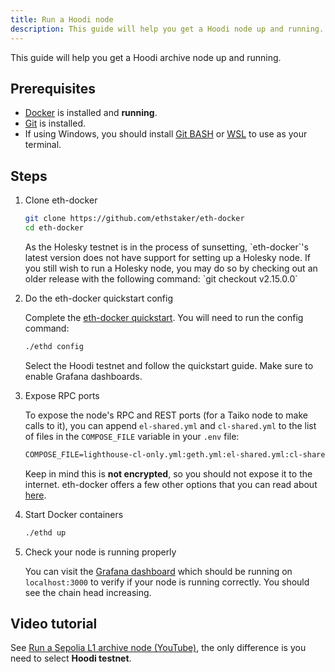 ```yaml
---
title: Run a Hoodi node
description: This guide will help you get a Hoodi node up and running.
---
```



This guide will help you get a Hoodi archive node up and running.

## Prerequisites

- [Docker](https://docs.docker.com/engine/install/) is installed and **running**.
- [Git](https://github.com/git-guides/install-git/) is installed.
- If using Windows, you should install [Git BASH](https://gitforwindows.org/) or [WSL](https://learn.microsoft.com/en-us/windows/wsl/install) to use as your terminal.

## Steps



<Steps>

1. Clone eth-docker

    ```bash
    git clone https://github.com/ethstaker/eth-docker
    cd eth-docker
    ```
    <Aside>
    As the Holesky testnet is in the process of sunsetting, `eth-docker`'s latest version does not have support for setting up a Holesky node.
    If you still wish to run a Holesky node, you may do so by checking out an older release with the following command: `git checkout v2.15.0.0`
    </Aside>

2. Do the eth-docker quickstart config

    Complete the [eth-docker quickstart](https://eth-docker.net/Usage/QuickStart/). You will need to run the config command:

    ```bash
    ./ethd config
    ```
    Select the Hoodi testnet and follow the quickstart guide.
    Make sure to enable Grafana dashboards.

3. Expose RPC ports

    To expose the node's RPC and REST ports (for a Taiko node to make calls to it), you can append `el-shared.yml` and `cl-shared.yml` to the list of files in the `COMPOSE_FILE` variable in your `.env` file:

    ```txt "el-shared.yml" "cl-shared.yml"
    COMPOSE_FILE=lighthouse-cl-only.yml:geth.yml:el-shared.yml:cl-shared.yml
    ```

    Keep in mind this is **not encrypted**, so you should not expose it to the internet. eth-docker offers a few other options that you can read about [here](https://ethdocker.com/Usage/Advanced/SharedPorts/#sharing-rpc-and-rest-ports).

4. Start Docker containers

    ```bash
    ./ethd up
    ```

5. Check your node is running properly

    You can visit the [Grafana dashboard](https://eth-docker.net/Usage/Dashboards/#connecting-to-local-grafana) which should be running on `localhost:3000` to verify if your node is running correctly. You should see the chain head increasing.

</Steps>

## Video tutorial

See [Run a Sepolia L1 archive node (YouTube)](https://www.youtube.com/watch?v=7Lg_cY7iP2o), the only difference is you need to select **Hoodi testnet**.
